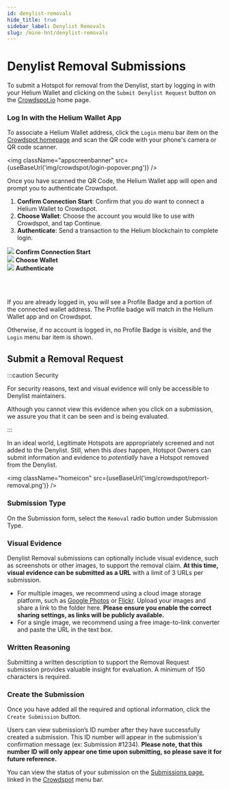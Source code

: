 ```yaml
---
id: denylist-removals
hide_title: true
sidebar_label: Denylist Removals
slug: /mine-hnt/denylist-removals
---
```



# Denylist Removal Submissions

To submit a Hotspot for removal from the Denylist, start by logging in with your Helium Wallet and
clicking on the `Submit Denylist Request` button on the [Crowdspot.io](https://crowdspot.io/) home
page.

### Log In with the Helium Wallet App

To associate a Helium Wallet address, click the `Login` menu bar item on the
[Crowdspot homepage](https://crowdspot.io/) and scan the QR code with your phone's camera or QR code
scanner.

<img className="appscreenbanner" src={useBaseUrl('img/crowdspot/login-popover.png')} />

Once you have scanned the QR Code, the Helium Wallet app will open and prompt you to authenticate
Crowdspot.

1. **Confirm Connection Start**: Confirm that you _do_ want to connect a Helium Wallet to Crowdspot.
2. **Choose Wallet**: Choose the account you would like to use with Crowdspot, and tap Continue.
3. **Authenticate**: Send a transaction to the Helium blockchain to complete login.

<div class="container" style={{ padding: 0, paddingTop: 0 }}>
  <div class="row">
    <div class="col col--4">
      <img className="appscreen" src={useBaseUrl('img/crowdspot/wallet-connect-prompt.png')} />
      <b>Confirm Connection Start</b>
    </div>
    <div class="col col--4">
      <img
        className="appscreen"
        src={useBaseUrl('img/crowdspot/wallet-connect-choose-account.png')}
      />
      <b>Choose Wallet</b>
    </div>
    <div class="col col--4">
      <img
        className="appscreen"
        src={useBaseUrl('img/crowdspot/wallet-connect-sending-transaction.png')}
      />
      <b>Authenticate</b>
    </div>
  </div>
</div>

<br></br>

If you are already logged in, you will see a Profile Badge and a portion of the connected wallet
address. The Profile badge will match in the Helium Wallet app and on Crowdspot.

Otherwise, if no account is logged in, no Profile Badge is visible, and the `Login` menu bar item is
shown.

## Submit a Removal Request

:::caution Security

For security reasons, text and visual evidence will only be accessible to Denylist maintainers.

Although you cannot view this evidence when you click on a submission, we assure you that it can be
seen and is being evaluated.

:::

In an ideal world, Legitimate Hotspots are appropriately screened and not added to the Denylist.
Still, when this _does_ happen, Hotspot Owners can submit information and evidence to _potentially_
have a Hotspot removed from the Denylist.

<img className="homeicon" src={useBaseUrl('img/crowdspot/report-removal.png')} />

### Submission Type

On the Submission form, select the `Removal` radio button under Submission Type.

### Visual Evidence

Denylist Removal submissions can optionally include visual evidence, such as screenshots or other
images, to support the removal claim. **At this time, visual evidence can be submitted as a URL**
with a limit of 3 URLs per submission.

- For multiple images, we recommend using a cloud image storage platform, such as
  [Google Photos](https://photos.google.com/) or [Flickr](https://www.flickr.com/). Upload your
  images and share a link to the folder here. **Please ensure you enable the correct sharing
  settings, as links will be publicly available.**
- For a single image, we recommend using a free image-to-link converter and paste the URL in the
  text box.

### Written Reasoning

Submitting a written description to support the Removal Request submission provides valuable insight
for evaluation. A minimum of 150 characters is required.

### Create the Submission

Once you have added all the required and optional information, click the `Create Submission` button.

Users can view submission’s ID number after they have successfully created a submission. This ID
number will appear in the submission's confirmation message (ex: Submission #1234). **Please note,
that this number ID will only appear one time upon submitting, so please save it for future
reference.**

You can view the status of your submission on the
[Submissions page](https://www.crowdspot.io/submissions/), linked in the
[Crowdspot](https://crowdspot.io/) menu bar.
